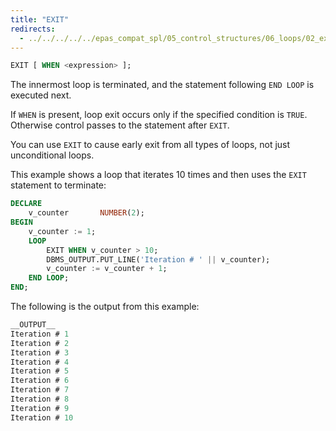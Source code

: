 ```yaml
---
title: "EXIT"
redirects:
  - ../../../../../epas_compat_spl/05_control_structures/06_loops/02_exit #generated for docs/epas/reorg-role-use-case-mode
---
```


<div id="exit" class="registered_link"></div>

```sql
EXIT [ WHEN <expression> ];
```

The innermost loop is terminated, and the statement following `END LOOP` is executed next.

If `WHEN` is present, loop exit occurs only if the specified condition is `TRUE`. Otherwise control passes to the statement after `EXIT`.

You can use `EXIT` to cause early exit from all types of loops, not just unconditional loops.

This example shows a loop that iterates 10 times and then uses the `EXIT` statement to terminate:

```sql
DECLARE
    v_counter       NUMBER(2);
BEGIN
    v_counter := 1;
    LOOP
        EXIT WHEN v_counter > 10;
        DBMS_OUTPUT.PUT_LINE('Iteration # ' || v_counter);
        v_counter := v_counter + 1;
    END LOOP;
END;
```

The following is the output from this example:

```sql
__OUTPUT__
Iteration # 1
Iteration # 2
Iteration # 3
Iteration # 4
Iteration # 5
Iteration # 6
Iteration # 7
Iteration # 8
Iteration # 9
Iteration # 10
```
